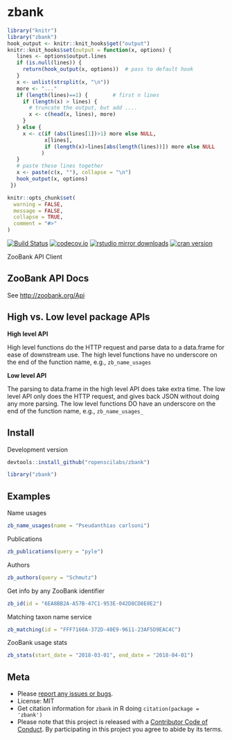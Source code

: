 zbank
=====

```r
library("knitr")
library("zbank")
hook_output <- knitr::knit_hooks$get("output")
knitr::knit_hooks$set(output = function(x, options) {
   lines <- options$output.lines
   if (is.null(lines)) {
     return(hook_output(x, options))  # pass to default hook
   }
   x <- unlist(strsplit(x, "\n"))
   more <- "..."
   if (length(lines)==1) {        # first n lines
     if (length(x) > lines) {
       # truncate the output, but add ....
       x <- c(head(x, lines), more)
     }
   } else {
     x <- c(if (abs(lines[1])>1) more else NULL,
            x[lines],
            if (length(x)>lines[abs(length(lines))]) more else NULL
           )
   }
   # paste these lines together
   x <- paste(c(x, ""), collapse = "\n")
   hook_output(x, options)
 })

knitr::opts_chunk$set(
  warning = FALSE,
  message = FALSE,
  collapse = TRUE,
  comment = "#>"
)
```

[![Build Status](https://travis-ci.org/ropenscilabs/zbank.svg?branch=master)](https://travis-ci.org/ropenscilabs/zbank)
[![codecov.io](https://codecov.io/github/ropenscilabs/zbank/coverage.svg?branch=master)](https://codecov.io/github/ropenscilabs/zbank?branch=master)
[![rstudio mirror downloads](http://cranlogs.r-pkg.org/badges/zbank)](https://github.com/metacran/cranlogs.app)
[![cran version](http://www.r-pkg.org/badges/version/zbank)](https://cran.r-project.org/package=zbank)

ZooBank API Client

## ZooBank API Docs

See <http://zoobank.org/Api>

## High vs. Low level package APIs

__High level API__

High level functions do the HTTP request and parse data to a data.frame for
ease of downstream use. The high level functions have no underscore on the end
of the function name, e.g., `zb_name_usages`

__Low level API__

The parsing to data.frame in the high level API does take extra time. The low
level API only does the HTTP request, and gives back JSON without doing any
more parsing. The low level functions DO have an underscore on the end
of the function name, e.g., `zb_name_usages_`

## Install

Development version

```r
devtools::install_github("ropenscilabs/zbank")
```

```r
library("zbank")
```

## Examples

Name usages

```r
zb_name_usages(name = "Pseudanthias carlsoni")
```

Publications

```r
zb_publications(query = "pyle")
```

Authors

```r
zb_authors(query = "Schmutz")
```

Get info by any ZooBank identifier

```r
zb_id(id = "6EA8BB2A-A57B-47C1-953E-042D8CD8E0E2")
```

Matching taxon name service

```r
zb_matching(id = "FFF7160A-372D-40E9-9611-23AF5D9EAC4C")
```

ZooBank usage stats

```r
zb_stats(start_date = "2018-03-01", end_date = "2018-04-01")
```

## Meta

* Please [report any issues or bugs](https://github.com/ropenscilabs/zbank/issues).
* License: MIT
* Get citation information for `zbank` in R doing `citation(package = 'zbank')`
* Please note that this project is released with a [Contributor Code of Conduct](CODE_OF_CONDUCT.md). By participating in this project you agree to abide by its terms.
